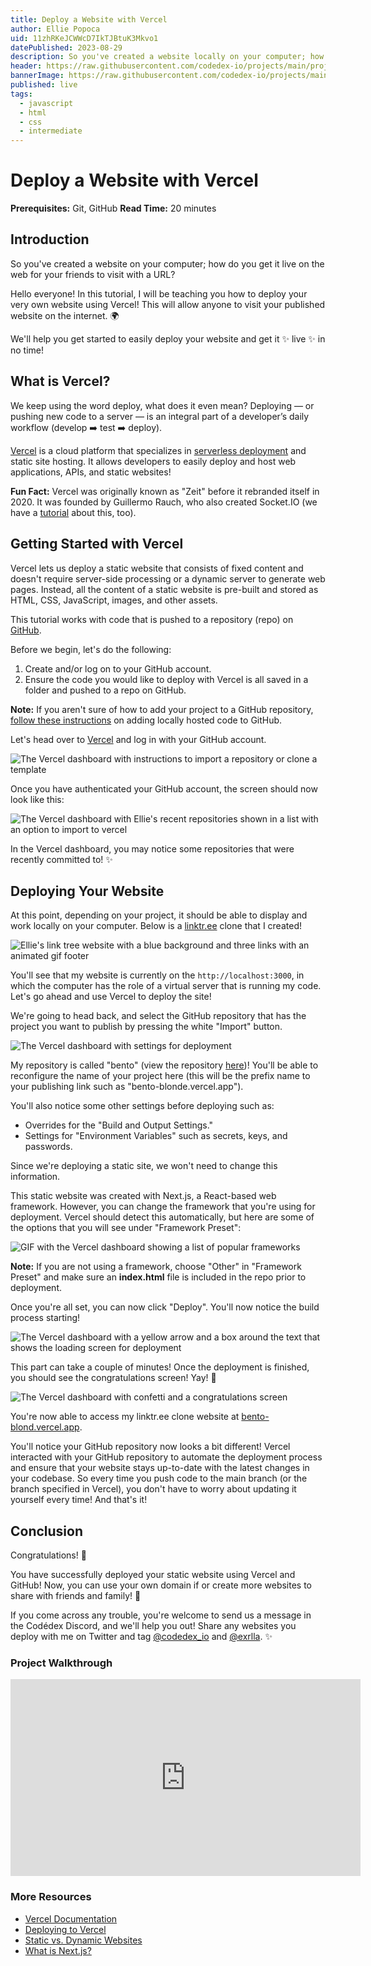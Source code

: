 ```yaml
---
title: Deploy a Website with Vercel
author: Ellie Popoca
uid: 11zhRKeJCWWcD7IkTJBtuK3Mkvo1
datePublished: 2023-08-29
description: So you've created a website locally on your computer; how do you get it live on the web with a URL? In this project tutorial, Ellie will teach you how to deploy your very own website using Vercel.
header: https://raw.githubusercontent.com/codedex-io/projects/main/projects/deploy-a-website-with-vercel/images/seo-header.png
bannerImage: https://raw.githubusercontent.com/codedex-io/projects/main/projects/deploy-a-website-with-vercel/images/header.png
published: live
tags:
  - javascript
  - html
  - css
  - intermediate
---
```


<BannerImage
  link="https://raw.githubusercontent.com/codedex-io/projects/main/projects/deploy-a-website-with-vercel/images/header.png"
  description="Learn how to deploy a static website using Vercel"
  uid={true}
  cl="for-sidebar"
/>

# Deploy a Website with Vercel

<AuthorAvatar
  author_name="Ellie Popoca"
  author_avatar="/images/projects/authors/ellie-popoca.jpg"
  username="ellie"
  uid={true}
/>

<BannerImage
  link="https://raw.githubusercontent.com/codedex-io/projects/main/projects/deploy-a-website-with-vercel/images/header.png"
  description="Learn how to deploy a static website using Vercel"
  uid={true}
/>

**Prerequisites:** Git, GitHub
**Read Time:** 20 minutes

## Introduction 

So you've created a website on your computer; how do you get it live on the web for your friends to visit with a URL?

Hello everyone! In this tutorial, I will be teaching you how to deploy your very own website using Vercel! This will allow anyone to visit your published website on the internet. 🌍 

We'll help you get started to easily deploy your website and get it ✨ live ✨ in no time!

## What is Vercel?

We keep using the word deploy, what does it even mean? Deploying — or pushing new code to a server — is an integral part of a developer’s daily workflow (develop ➡️ test ➡️ deploy).

[Vercel](https://www.vercel.com) is a cloud platform that specializes in [serverless deployment](https://www.redhat.com/en/topics/cloud-native-apps/what-is-serverless) and static site hosting. It allows developers to easily deploy and host web applications, APIs, and static websites!

**Fun Fact:** Vercel was originally known as "Zeit" before it rebranded itself in 2020. It was founded by Guillermo Rauch, who also created Socket.IO (we have a [tutorial](https://www.codedex.io/projects/build-a-chat-app-with-socket-io) about this, too).

## Getting Started with Vercel

Vercel lets us deploy a static website that consists of fixed content and doesn't require server-side processing or a dynamic server to generate web pages. Instead, all the content of a static website is pre-built and stored as HTML, CSS, JavaScript, images, and other assets.

This tutorial works with code that is pushed to a repository (repo) on [GitHub](https://github.com/).

Before we begin, let's do the following:
 
1. Create and/or log on to your GitHub account.
2. Ensure the code you would like to deploy with Vercel is all saved in a folder and pushed to a repo on GitHub.

**Note:** If you aren't sure of how to add your project to a GitHub repository, [follow these instructions](https://docs.github.com/en/migrations/importing-source-code/using-the-command-line-to-import-source-code/adding-locally-hosted-code-to-github) on adding locally hosted code to GitHub.

Let's head over to [Vercel](https://vercel.com/) and log in with your GitHub account.

<img src="https://raw.githubusercontent.com/codedex-io/projects/main/projects/deploy-a-website-with-vercel/images/vercel-intro.png" alt="The Vercel dashboard with instructions to import a repository or clone a template" />

Once you have authenticated your GitHub account, the screen should now look like this:

<img src="https://raw.githubusercontent.com/codedex-io/projects/main/projects/deploy-a-website-with-vercel/images/vercel-authed.png" alt="The Vercel dashboard with Ellie's recent repositories shown in a list with an option to import to vercel" />

In the Vercel dashboard, you may notice some repositories that were recently committed to! ✨

## Deploying Your Website

At this point, depending on your project, it should be able to display and work locally on your computer. Below is a [linktr.ee](https://linktr.ee) clone that I created!

<img src="https://raw.githubusercontent.com/codedex-io/projects/main/projects/deploy-a-website-with-vercel/images/vercel-pre-app-demo.gif" alt="Ellie's link tree website with a blue background and three links with an animated gif footer" />

You'll see that my website is currently on the `http://localhost:3000`, in which the computer has the role of a virtual server that is running my code. Let's go ahead and use Vercel to deploy the site!

We're going to head back, and select the GitHub repository that has the project you want to publish by pressing the white "Import" button.

<img src="https://raw.githubusercontent.com/codedex-io/projects/main/projects/deploy-a-website-with-vercel/images/vercel-pre-deploy.png" alt="The Vercel dashboard with settings for deployment" />

My repository is called "bento" (view the repository [here](https://github.com/exrlla/bento))! You'll be able to reconfigure the name of your project here (this will be the prefix name to your publishing link such as "bento-blonde.vercel.app").

You'll also notice some other settings before deploying such as:

- Overrides for the "Build and Output Settings."
- Settings for "Environment Variables" such as secrets, keys, and passwords.

Since we're deploying a static site, we won't need to change this information.

This static website was created with Next.js, a React-based web framework. However, you can change the framework that you're using for deployment. Vercel should detect this automatically, but here are some of the options that you will see under "Framework Preset":

<img src="https://raw.githubusercontent.com/codedex-io/projects/main/projects/deploy-a-website-with-vercel/images/vercel-fw-demo.gif" alt="GIF with the Vercel dashboard showing a list of popular frameworks" />

**Note:** If you are not using a framework, choose "Other" in "Framework Preset" and make sure an **index.html** file is included in the repo prior to deployment.

Once you're all set, you can now click "Deploy". You'll now notice the build process starting!

<img src="https://raw.githubusercontent.com/codedex-io/projects/main/projects/deploy-a-website-with-vercel/images/vercel-loading.png" alt="The Vercel dashboard with a yellow arrow and a box around the text that shows the loading screen for deployment" />

This part can take a couple of minutes! Once the deployment is finished, you should see the congratulations screen! Yay! 🎉

<img src="https://raw.githubusercontent.com/codedex-io/projects/main/projects/deploy-a-website-with-vercel/images/vercel-congrats.png" alt="The Vercel dashboard with confetti and a congratulations screen" />

You're now able to access my linktr.ee clone website at [bento-blond.vercel.app](https://bento-blond.vercel.app/).

You'll notice your GitHub repository now looks a bit different! Vercel interacted with your GitHub repository to automate the deployment process and ensure that your website stays up-to-date with the latest changes in your codebase. So every time you push code to the main branch (or the branch specified in Vercel), you don't have to worry about updating it yourself every time! And that's it!

## Conclusion

Congratulations! 🎊

You have successfully deployed your static website using Vercel and GitHub! Now, you can use your own domain if or create more websites to share with friends and family! 👯

If you come across any trouble, you're welcome to send us a message in the Codédex Discord, and we'll help you out! Share any websites you deploy with me on Twitter and tag [@codedex_io](https://www.twitter.com/codedex_io) and [@exrlla](https://www.twitter.com/exrlla). ✨

### Project Walkthrough

<iframe width="560" height="315" src="https://www.youtube.com/embed/EGByNys0gko?si=Cq_Gnvp2Wl9v3Bjd" title="YouTube video player" frameborder="0" allow="accelerometer; autoplay; clipboard-write; encrypted-media; gyroscope; picture-in-picture; web-share" referrerpolicy="strict-origin-when-cross-origin" allowfullscreen></iframe>

### More Resources
 
- [Vercel Documentation](https://vercel.com/docs)
- [Deploying to Vercel](https://vercel.com/docs/concepts/deployments/overview)
- [Static vs. Dynamic Websites](https://www.wix.com/blog/static-vs-dynamic-website#:~:text=The%20key%20difference%20between%20static,to%20change%20with%20the%20user.)
- [What is Next.js?](https://nextjs.org/learn/foundations/about-nextjs/what-is-nextjs)
